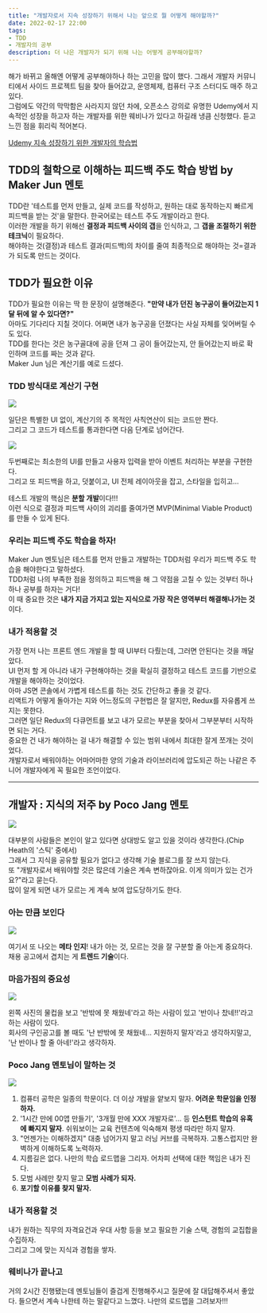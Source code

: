 ```yaml
---
title: "개발자로서 지속 성장하기 위해서 나는 앞으로 뭘 어떻게 해야할까?"
date: 2022-02-17 22:00
tags:
- TDD
- 개발자의 공부
description: 더 나은 개발자가 되기 위해 나는 어떻게 공부해야할까?
---
```


해가 바뀌고 올해엔 어떻게 공부해야하나 하는 고민을 많이 했다. 그래서 개발자 커뮤니티에서 사이드 프로젝트 팀을 찾아 들어갔고, 운영체제, 컴퓨터 구조 스터디도 매주 하고 있다.  
그럼에도 약간의 막막함은 사라지지 않던 차에, 오픈소스 강의로 유명한 Udemy에서 지속적인 성장을 하고자 하는 개발자를 위한 웨비나가 있다고 하길래 냉큼 신청했다. 듣고 느낀 점을 휘리릭 적어본다.

[Udemy 지속 성장하기 위한 개발자의 학습법](https://okky.kr/article/1154436)

## TDD의 철학으로 이해하는 피드백 주도 학습 방법 by Maker Jun 멘토

TDD란 '테스트를 먼저 만들고, 실제 코드를 작성하고, 원하는 대로 동작하는지 빠르게 피드백을 받는 것'을 말한다. 한국어로는 테스트 주도 개발이라고 한다.  
이러한 개발을 하기 위해선 **결정과 피드백 사이의 갭**을 인식하고, 그 **갭을 조절하기 위한 테크닉**이 필요하다.  
해야하는 것(결정)과 테스트 결과(피드백)의 차이를 줄여 최종적으로 해야하는 것=결과 가 되도록 만드는 것이다.  

## TDD가 필요한 이유

TDD가 필요한 이유는 딱 한 문장이 설명해준다. **"만약 내가 던진 농구공이 들어갔는지 1달 뒤에 알 수 있다면?"**  
아마도 기다리다 지칠 것이다. 어쩌면 내가 농구공을 던졌다는 사실 자체를 잊어버릴 수도 있다.  
TDD를 한다는 것은 농구골대에 공을 던져 그 공이 들어갔는지, 안 들어갔는지 바로 확인하며 코드를 짜는 것과 같다.  
Maker Jun 님은 계산기를 예로 드셨다. 

### TDD 방식대로 계산기 구현

<img src='/images/blog/220218/ds2.jpg' />

일단은 특별한 UI 없이, 계산기의 주 목적인 사칙연산이 되는 코드만 짠다.  
그리고 그 코드가 테스트를 통과한다면 다음 단계로 넘어간다.  

<img src='/images/blog/220218/ds3.jpg' />

두번째로는 최소한의 UI를 만들고 사용자 입력을 받아 이벤트 처리하는 부분을 구현한다.  
그리고 또 피드백을 하고, 덧붙이고, UI 전체 레이아웃을 잡고, 스타일을 입히고...  

테스트 개발의 핵심은 **분할 개발**이다!!!  
이런 식으로 결정과 피드백 사이의 괴리를 줄여가면 MVP(Minimal Viable Product)를 만들 수 있게 된다.

### 우리는 피드백 주도 학습을 하자!

Maker Jun 멘토님은 테스트를 먼저 만들고 개발하는 TDD처럼 우리가 피드백 주도 학습을 해야한다고 말하셨다.  
TDD처럼 나의 부족한 점을 정의하고 피드백을 해 그 약점을 고칠 수 있는 것부터 하나하나 공부를 하자는 거다!  
이 때 중요한 것은 **내가 지금 가지고 있는 지식으로 가장 작은 영역부터 해결해나가는 것**이다.

### 내가 적용할 것

가장 먼저 나는 프론트 엔드 개발을 할 때 UI부터 다뤘는데, 그러면 안된다는 것을 깨달았다.  
UI 먼저 할 게 아니라 내가 구현해야하는 것을 확실히 결정하고 테스트 코드를 기반으로 개발을 해야하는 것이었다.  
아마 JS면 콘솔에서 가볍게 테스트를 하는 것도 간단하고 좋을 것 같다.  
리액트가 어떻게 돌아가는 지와 어느정도의 구현법은 잘 알지만, Redux를 자유롭게 쓰지는 못한다.  
그러면 일단 Redux의 다큐먼트를 보고 내가 모르는 부분을 찾아서 그부분부터 시작하면 되는 거다.  
중요한 건 내가 해야하는 걸 내가 해결할 수 있는 범위 내에서 최대한 잘게 쪼개는 것이었다.  
개발자로서 배워야하는 어마어마한 양의 기술과 라이브러리에 압도되곤 하는 나같은 주니어 개발자에게 꼭 필요한 조언이었다.  

--------------------------------------

## 개발자 : 지식의 저주 by Poco Jang 멘토

<img src='/images/blog/220218/ds4.jpg' />

대부분의 사람들은 본인이 알고 있다면 상대방도 알고 있을 것이라 생각한다.(Chip Heath의 '스틱' 중에서)  
그래서 그 지식을 공유할 필요가 없다고 생각해 기술 블로그를 잘 쓰지 않는다.   
또 "개발자로서 배워야할 것은 많은데 기술은 계속 변하잖아요. 이게 의미가 있는 건가요?"라고 묻는다.  
많이 알게 되면 내가 모르는 게 계속 보여 압도당하기도 한다.  

### 아는 만큼 보인다 

<img src='/images/blog/220218/ds6.jpg'/>

여기서 또 나오는 **메타 인지**! 내가 아는 것, 모르는 것을 잘 구분할 줄 아는게 중요하다.  
채용 공고에서 겹치는 게 **트렌드 기술**이다.

### 마음가짐의 중요성

<img src='/images/blog/220218/ds7.jpg' />

왼쪽 사진의 물컵을 보고 '반밖에 못 채웠네'라고 하는 사람이 있고 '반이나 찼네!!'라고 하는 사람이 있다.   
회사의 구인공고를 볼 때도 '난 반밖에 못 채웠네... 지원하지 말자'라고 생각하지말고, '난 반이나 할 줄 아네!'라고 생각하자.

### Poco Jang 멘토님이 말하는 것

<img src='/images/blog/220218/ds5.jpg' />

1. 컴퓨터 공학은 일종의 학문이다. 더 이상 개발을 얕보지 말자. **어려운 학문임을 인정하자.**  
2. '1시간 만에 00앱 만들기', '3개월 만에 XXX 개발자로'... 등 **인스턴트 학습의 유혹에 빠지지 말자**. 쉬워보이는 교육 컨텐츠에 익숙해져 평생 따라만 하지 말자.
3. "언젠가는 이해하겠지" 대충 넘어가지 말고 러닝 커브를 극복하자. 고통스럽지만 완벽하게 이해하도록 노력하자.
4. 지름길은 없다. 나만의 학습 로드맵을 그리자. 어차피 선택에 대한 책임은 내가 진다.
5. 모범 사례만 찾지 말고 **모범 사례가 되자.**
6. **포기할 이유를 찾지 말자.**

### 내가 적용할 것

내가 원하는 직무의 자격요건과 우대 사항 등을 보고 필요한 기술 스택, 경험의 교집합을 수집하자.  
그리고 그에 맞는 지식과 경험을 쌓자.  

### 웨비나가 끝나고

거의 2시간 진행됐는데 멘토님들이 즐겁게 진행해주시고 질문에 잘 대답해주셔서 좋았다.
들으면서 계속 나한테 하는 말같다고 느꼈다. 나만의 로드맵을 그려보자!!!